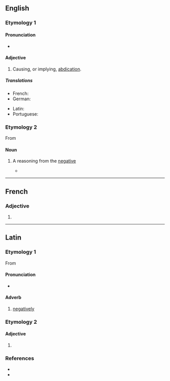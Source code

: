 ==English==

===Etymology 1===
{{suffix|en|abdicate|ive}}

====Pronunciation====
* {{a|US}} {{IPA|/ˈæb.dəˌkeɪ.tɪv/|/ˈæb.dəˌkə.tɪv/|lang=en}}

====Adjective====
{{en-adj}}

# {{lb|en|rare}} Causing, or implying, [[abdication]].

=====Translations=====
{{trans-top|(rare) causing, or implying, abdication}}
* French: {{t+|fr|abdicatif}}
* German: {{t+|de|abdikativ}}
{{trans-mid}}
* Latin: {{t|la|abdicativus}}
* Portuguese: {{t|pt|abdicativo}}
{{trans-bottom}}

===Etymology 2===
From {{der|en|la|abdicativus}}

====Noun====
{{en-noun}}

# {{lb|en|logic}} A reasoning from the [[negative]]
#* {{quote-book|lang=en|title=The Logic of Apuleius|author=David Londey|year=1987|passage=The fourth mood is that which brings together directly a particular '''abdicative''' from a particular dedicative and a universal '''abdicative''', e.g., ''Some just thing is honourable, no honourable thing is base, therefore some just thing is not base.''}}

----

==French==

===Adjective===
{{head|fr|adjective form}}

# {{inflection of|abdicatif||f|s|lang=fr}}

----

==Latin==

===Etymology 1===
From {{affix|la|abdicatīvus|ē|gloss1=negative}}

====Pronunciation====
* {{la-IPA|abdicātīvē}}

====Adverb====
{{la-adv|abdicātīvē|-}}

# [[negatively]]

===Etymology 2===

====Adjective====
{{la-adj-form|abdicātīve}}

# {{inflection of|abdicātīvus||voc|m|s|lang=la}}

===References===
* {{R:L&S}}
* {{R:Gaffiot}}